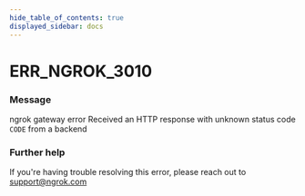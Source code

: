 ```yaml
---
hide_table_of_contents: true
displayed_sidebar: docs
---
```



# ERR_NGROK_3010

### Message

ngrok gateway error
Received an HTTP response with unknown status code `CODE` from a backend

### Further help

If you're having trouble resolving this error, please reach out to [support@ngrok.com](mailto:support@ngrok.com?subject=Help%20with%20ERR_NGROK_3010)

<ErrorDetails error="err_ngrok_3010" />
